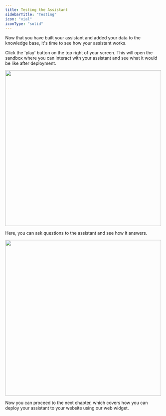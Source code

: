 ```yaml
---
title: Testing the Assistant
sidebarTitle: "Testing"
icon: "vial"
iconType: "solid"
---
```


Now that you have built your assistant and added your data to the knowledge base, it's time to see how your assistant works.

Click the 'play' button on the top right of your screen. This will open the sandbox where you can interact with your assistant and see what it would be like after deployment.

<img 
height="500"  
src="/images/build-first-assistant/sandbox-button.png"
/>

Here, you can ask questions to the assistant and see how it answers.

<img 
height="500"  
src="/images/build-first-assistant/sandbox-preview.png"
/>


Now you can proceed to the next chapter, which covers how you can deploy your assistant to your website using our web widget.

